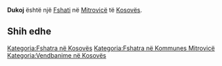 {{Fshat në 
 | Emri                = Dukoj
 | Emri (Rasa dhanore) = 
 | Figura              = 
 | Shteti              = Kosovës
 | Komuna              = Mitrovicë
 | Kodi postar         = 
 | Sipërfaqja          = 
 | Popullsia           = 0
 | Regj. i popullsisë  = 
 | Dend. e popullsisë  = 
 | Faqja zyrtare       = 
 <!--- Koordinatat ----> 
 | Gjerësia            = 42.42889
 | Gjatësia            = 20.76028
 | Lartësia            = 
}}
'''Dukoj''' është një [[Fshati]] në [[ Mitrovicë ]] të [[ Kosovës ]].

<!-- == Gjeografia == -->
<!-- == Historia == -->
<!-- == Demografia == -->
== Shih edhe ==
{{Komuna Mitrovicë}}
{{Kosovo-Administrata-Cung}}

[[Kategoria:Fshatra në Kosovës]]
[[Kategoria:Fshatra në Kommunes Mitrovicë]]
[[Kategoria:Vendbanime në Kosovës]]